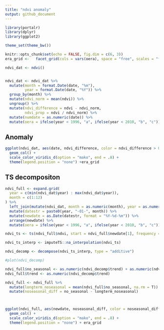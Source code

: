```yaml
---
title: "ndvi anomaly"
output: github_document
---
```


```r
library(portalr)
library(dplyr)
library(ggplot2)

theme_set(theme_bw())

knitr::opts_chunk$set(echo = FALSE, fig.dim = c(6, 3))
era_grid <-   facet_grid(cols = vars(oera), space = "free", scales = "free_x")

```

```r

ndvi_dat <- ndvi()


ndvi_dat <- ndvi_dat %>%
  mutate(month = format.Date(date, "%m"),
         year = format.Date(date, "%Y")) %>%
  group_by(month) %>%
  mutate(ndvi_norm = mean(ndvi)) %>%
  ungroup() %>%
  mutate(ndvi_difference = ndvi - ndvi_norm,
         ndvi_prop = ndvi / ndvi_norm) %>%
  mutate(numdate = as.numeric(date)) %>%
  mutate(oera = ifelse(year < 1996, "a", ifelse(year < 2010, "b", "c")))


```

## Anomaly

```r

ggplot(ndvi_dat, aes(date, ndvi_difference, color = ndvi_difference > 0)) +
  geom_col() +
  scale_color_viridis_d(option = "mako", end = .8) +
  theme(legend.position = "none") +era_grid


```

## TS decompositon

```r
ndvi_full <- expand.grid(
  year = c(min(ndvi_dat$year) : max(ndvi_dat$year)),
  month = c(1:12)
) %>%
  left_join(mutate(ndvi_dat, month = as.numeric(month), year = as.numeric(year))) %>%
  mutate(datestr = paste0(year, "-01-", month)) %>%
  mutate(newdate = as.Date(datestr, format = "%Y-%d-%m")) %>%
  arrange(newdate) %>%
  mutate(oera = ifelse(year < 1996, "a", ifelse(year < 2010, "b", "c")))

ndvi_ts <- ts(ndvi_full$ndvi, start = ndvi_full$newdate[1], frequency = 12)

ndvi_ts_interp <- imputeTS::na_interpolation(ndvi_ts)

ndvi_decomp <- decompose(ndvi_ts_interp, type = "additive")

#plot(ndvi_decomp)

ndvi_full$no_seasonal <- as.numeric(ndvi_decomp$trend) + as.numeric(ndvi_decomp$random)
ndvi_full$trend <- as.numeric(ndvi_decomp$trend)

ndvi_full <- ndvi_full %>%
  mutate(longterm_noseasonal = mean(ndvi_full$no_seasonal, na.rm = T)) %>%
  mutate(noseasonal_diff = no_seasonal - longterm_noseasonal)



ggplot(ndvi_full, aes(newdate, noseasonal_diff, color = noseasonal_diff > 0)) +
  geom_col() +
  scale_color_viridis_d(option = "mako", end = .8) +
  theme(legend.position = "none") + era_grid

```